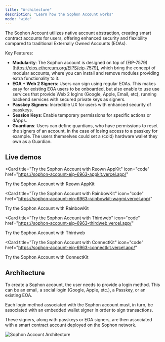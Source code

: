 ```yaml
---
title: "Architecture"
description: "Learn how the Sophon Account works"
mode: "wide"
---
```


The Sophon Account utilizes native account abstraction, creating smart contract accounts for users, offering enhanced security and flexibility compared to traditional Externally Owned Accounts (EOAs).

Key Features:

- **Modularity**: The Sophon account is designed on top of (EIP-7579)[https://eips.ethereum.org/EIPS/eip-7579], which bring the concept of modular accounts, where you can install and remove modules providing extra functionality to it.
- **EOA + Web 2 Signers**: Users can sign using regular EOAs. This makes easy for existing EOA users to be onboarded, but also enable to use use services that provide Web 2 logins (Google, Apple, Email, etc), running backend services with secured private keys as signers.
- **Passkey Signers**: Incredible UX for users with enhanced security of passkeys.
- **Session Keys**: Enable temporary permissions for specific actions or dApps.
- **Guardians**: Users can define guardians, who have permissions to reset the signers of an account, in the case of losing access to a passkey for example. The users themselves could set a (cold) hardware wallet they own as a Guardian.

## Live demos

<CardGroup cols={2}>

<Card
  title="Try the Sophon Account with Reown AppKit"
  icon="code"
  href="https://sophon-account-eip-6963-appkit.vercel.app/"
>
  Try the Sophon Account with Reown AppKit
</Card>

<Card
  title="Try the Sophon Account with RainbowKit"
  icon="code"
  href="https://sophon-account-eip-6963-rainbowkit-wagmi.vercel.app/"
>
  Try the Sophon Account with RainbowKit
</Card>

<Card
  title="Try the Sophon Account with Thirdweb"
  icon="code"
  href="https://sophon-account-eip-6963-thirdweb.vercel.app/"
>
  Try the Sophon Account with Thirdweb
</Card>

<Card
  title="Try the Sophon Account with ConnectKit"
  icon="code"
  href="https://sophon-account-eip-6963-connectkit.vercel.app/"
>
  Try the Sophon Account with ConnectKit
</Card>

</CardGroup>

## Architecture

To create a Sophon account, the user needs to provide a login method. This can be an email, a social login (Google, Apple, etc.), a Passkey, or an existing EOA.

Each login method associated with the Sophon account must, in turn, be associated with an embedded wallet signer in order to sign transactions.

These signers, along with passkeys or EOA signers, are then associated with a smart contract account deployed on the Sophon network.

![Sophon Account Architecture](/images/sophon-account-architecture.png)

